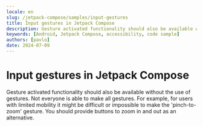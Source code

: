 ```yaml
---
locale: en
slug: /jetpack-compose/samples/input-gestures
title: Input gestures in Jetpack Compose
description: Gesture activated functionality should also be available without the use of gestures.
keywords: [Android, Jetpack Compose, accessibility, code sample]
authors: [pavlo]
date: 2024-07-09
---
```


# Input gestures in Jetpack Compose

Gesture activated functionality should also be available without the use of gestures. Not everyone is able to make all gestures. For example, for users with limited mobility it might be difficult or impossible to make the 'pinch-to-zoom' gesture. You should provide buttons to zoom in and out as an alternative.

<CodeSample id="input-gestures" platform="compose" locale="en"/>
